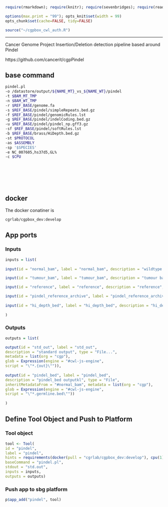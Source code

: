```r
require(rmarkdown); require(knitr); require(sevenbridges); require(readr)

options(max.print = "99"); opts_knit$set(width = 99)
opts_chunk$set(cache=FALSE, tidy=FALSE)

source("~/cgpbox_cwl_auth.R")

```

<hr>

Cancer Genome Project Insertion/Deletion detection pipeline based around Pindel

https://github.com/cancerit/cgpPindel

## base command

```sh

pindel.pl
-o /datastore/output/${NAME_MT}_vs_${NAME_WT}/pindel
-t $BAM_MT_TMP
-n $BAM_WT_TMP
-r $REF_BASE/genome.fa
-s $REF_BASE/pindel/simpleRepeats.bed.gz
-f $REF_BASE/pindel/genomicRules.lst
-g $REF_BASE/pindel/indelCoding.bed.gz
-u $REF_BASE/pindel/pindel_np.gff3.gz
-sf $REF_BASE/pindel/softRules.lst
-b $REF_BASE/brass/HiDepth.bed.gz
-st $PROTOCOL
-as $ASSEMBLY
-sp '$SPECIES'
-e NC_007605,hs37d5,GL%
-c $CPU

```

<br><br><br><br>

## docker 

The docker conatiner is

``` cgrlab/cgpbox_dev:develop ```

## App ports {.tabset .tabset-fade .tabset-tabs}

### Inputs

```r
inputs = list(
  
input(id = "normal_bam", label = "normal_bam", description = "wildtype bam", type = "File", prefix = "-n"),

input(id = "tumour_bam", label = "tumour_bam", description = "tumour bam", type = "File", prefix = "-t"),

input(id = "reference", label = "reference", description = "reference", type = "File", prefix = "-r"),

input(id = "pindel_reference_archive", label = "pindel_reference_archive", description = "pindel_reference_archive", type = "File", prefix = "-pin"),
  
input(id = "hi_depth_bed", label = "hi_depth_bed", description = "hi_depth_bed from brass references", type = "File", prefix = "-b")
  
)

```

### Outputs

```r

outputs = list(

output(id = "std_out", label = "std_out", 
description = "standard output", type = "File...",
metadata = list(org = "cgp"),
glob = Expression(engine = "#cwl-js-engine",
script = "\"*.{out}\"")),
  
output(id = "pindel_bed", label = "pindel_bed", 
description = "pindel_bed outputkl", type = "File",
inheritMetadataFrom = "#normal_bam", metadata = list(org = "cgp"),
glob = Expression(engine = "#cwl-js-engine",
script = "\"*.germline.bed\""))
  
)


```

## Define Tool Object and Push to Platform {.tabset .tabset-fade .tabset-tabs}
  
### Tool object

```r

tool <- Tool(
id = "pindel", 
label = "pindel",
hints = requirements(docker(pull = "cgrlab/cgpbox_dev:develop"), cpu(1), mem(1000)),
baseCommand = "pindel.pl",
stdout = "std.out",
inputs = inputs,
outputs = outputs)


```

### Push app to sbg platform

```r

p$app_add("pindel", tool)


```

